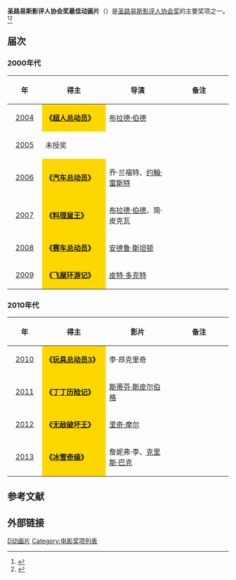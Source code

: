 '''圣路易斯影评人协会奖最佳动画片'''（{{lang-en|'''St. Louis Gateway Film Critics Association Award for Best Animated Film'''}}）是[[圣路易斯影评人协会|圣路易斯影评人协会奖]]的主要奖项之一。<ref>{{cite web |url=http://ent.sina.com.cn/m/f/2007-01-11/12081405958.html |title=圣路易斯影评人协会奖：《无间道风云》一统 |accessdate=2007 |publisher=新浪网 |work= |language=zh-hans |archive-date=2014-03-23 |archive-url=https://web.archive.org/web/20140323050632/http://ent.sina.com.cn/m/f/2007-01-11/12081405958.html |dead-url=no }}</ref><ref>{{cite web |url=http://gb.cri.cn/19664/2008/12/16/2745s2362275.htm |title=第5届美国圣路易斯影评人协会奖公布(图) |accessdate=2008 |publisher=国际在线 |work= |language=zh-hans |archive-date=2014-03-23 |archive-url=https://web.archive.org/web/20140323045255/http://gb.cri.cn/19664/2008/12/16/2745s2362275.htm |dead-url=no }}</ref>

== 届次 ==
=== 2000年代 ===
{| class="wikitable" width="95%" cellpadding="5"
|-
!width="100"|年
!width="300"|得主
!width="300"|导演
!width="300"|备注
|-
|style="text-align:center;"| [[第1届圣路易斯影评人协会奖|2004]]  || style="background:#FFD700;" |'''《[[超人特攻隊_(電影)|超人总动员]]》''' ||  [[布拉德·伯德|布拉德·伯德]]||  
|-
|style="text-align:center;"| [[第2届圣路易斯影评人协会奖|2005]] ||  未授奖  ||  ||  
|-
|style="text-align:center;"| [[第3届圣路易斯影评人协会奖|2006]] || style="background:#FFD700;" | '''《[[汽車總動員|汽车总动员]]》''' ||乔·兰福特、[[约翰·雷斯特|约翰·雷斯特]]  ||  
|-
|style="text-align:center;"| [[第4届圣路易斯影评人协会奖|2007]] || style="background:#FFD700;" | '''《[[料理鼠王|料理鼠王]]》''' || [[布拉德·伯德|布拉德·伯德]]、简·皮克瓦 ||  
|-
|style="text-align:center;"| [[第5届圣路易斯影评人协会奖|2008]] ||  style="background:#FFD700;" | '''《[[赛车总动员|赛车总动员]]》''' || [[安德鲁·斯坦顿|安德鲁·斯坦顿]] || 
|-
|style="text-align:center;"| [[第6届圣路易斯影评人协会奖|2009]] ||  style="background:#FFD700;" |'''《[[天外奇蹟|飞屋环游记]]》''' || [[皮特·多克特|皮特·多克特]] ||  
|}

=== 2010年代 ===
{| class="wikitable" width="95%" cellpadding="5"
|-
!width="100"|年
!width="300"|得主
!width="300"|影片
!width="300"|备注
|-
|style="text-align:center;"| [[第7届圣路易斯影评人协会奖|2010]] ||  style="background:#FFD700;" | '''《[[玩具总动员3|玩具总动员3]]》''' || 李·昂克里奇 ||  
|-
|style="text-align:center;"| [[第8届圣路易斯影评人协会奖|2011]] ||  style="background:#FFD700;" | '''《[[丁丁历险记_(电影)|丁丁历险记]]》''' || [[斯蒂芬·斯皮尔伯格|斯蒂芬·斯皮尔伯格]]||  
|-
|style="text-align:center;"| [[第9届圣路易斯影评人协会奖|2012]] ||  style="background:#FFD700;" | '''《[[无敌破坏王|无敌破坏王]]》'''||  [[里奇·摩尔|里奇·摩尔]]|| 
|-
|style="text-align:center;"| [[第10届圣路易斯影评人协会奖|2013]] || style="background:#FFD700;" | '''《[[冰雪奇缘|冰雪奇缘]]》'''||  詹妮弗·李、[[克里斯·巴克|克里斯·巴克]] ||  
|}

==参考文献==
{{reflist}}

== 外部链接 ==
{{圣路易斯影评人协会奖}}

[[Category:圣路易斯影评人协会奖|D动画片]]
[[Category:电影奖项列表|Category:电影奖项列表]]